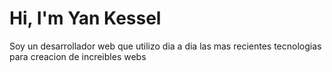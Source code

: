 # Hi, I'm Yan Kessel
Soy un desarrollador web que utilizo dia a dia las mas recientes tecnologias para creacion de increibles webs
